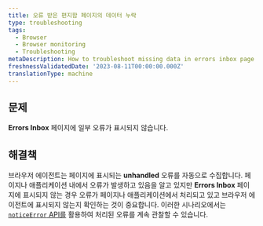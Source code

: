 ```yaml
---
title: 오류 받은 편지함 페이지의 데이터 누락
type: troubleshooting
tags:
  - Browser
  - Browser monitoring
  - Troubleshooting
metaDescription: How to troubleshoot missing data in errors inbox page
freshnessValidatedDate: '2023-08-11T00:00:00.000Z'
translationType: machine
---
```


## 문제

<DNT>**Errors Inbox**</DNT> 페이지에 일부 오류가 표시되지 않습니다.

## 해결책

브라우저 에이전트는 페이지에 표시되는 <DNT>**unhandled**</DNT> 오류를 자동으로 수집합니다. 페이지나 애플리케이션 내에서 오류가 발생하고 있음을 알고 있지만 <DNT>**Errors Inbox**</DNT> 페이지에 표시되지 않는 경우 오류가 페이지나 애플리케이션에서 처리되고 있고 브라우저 에이전트에 표시되지 않는지 확인하는 것이 중요합니다. 이러한 시나리오에서는 [`noticeError` API를](/docs/browser/new-relic-browser/browser-apis/noticeerror) 활용하여 처리된 오류를 계속 관찰할 수 있습니다.
